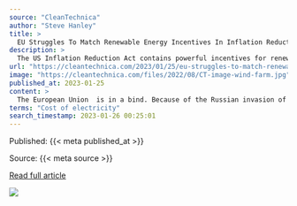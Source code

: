 ```yaml
---
source: "CleanTechnica"
author: "Steve Hanley"
title: >
  EU Struggles To Match Renewable Energy Incentives In Inflation Reduction Act
description: >
  The US Inflation Reduction Act contains powerful incentives for renewable energy. Europe worries they are too powerful.
url: "https://cleantechnica.com/2023/01/25/eu-struggles-to-match-renewable-energy-incentives-in-inflation-reduction-act/"
image: "https://cleantechnica.com/files/2022/08/CT-image-wind-farm.jpg"
published_at: 2023-01-25
content: >
  The European Union  is in a bind. Because of the Russian invasion of Ukraine, supplies of methane gas have been slashed, driving up the cost of electricity needed to keep its industries churning out … [+7121 chars]
terms: "Cost of electricity"
search_timestamp: 2023-01-26 00:25:01
---
```



Published: {{< meta published_at >}}


Source: {{< meta source >}}


[Read full article]({{< meta url >}}){target='_blank'}



![](`r rmarkdown::metadata$image[1]`)
